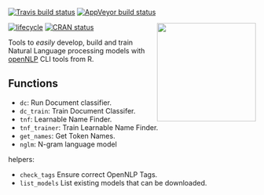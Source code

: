 [![Travis build status](https://travis-ci.org/JohnCoene/decipher.svg?branch=master)](https://travis-ci.org/JohnCoene/decipher) [![AppVeyor build status](https://ci.appveyor.com/api/projects/status/github/JohnCoene/decipher?branch=master&svg=true)](https://ci.appveyor.com/project/JohnCoene/decipher)

<img src = "man/figures/logo.png" align = "right" height="201px">

[![lifecycle](https://img.shields.io/badge/lifecycle-experimental-orange.svg)](https://www.tidyverse.org/lifecycle/#experimental) [![CRAN status](https://www.r-pkg.org/badges/version/decipher)](https://cran.r-project.org/package=decipher)

Tools to _easily_ develop, build and train Natural Language processing models with [openNLP](https://opennlp.apache.org/) CLI tools from R.

## Functions

* `dc`: Run Document classifier.
* `dc_train`: Train Document Classifer.
* `tnf`: Learnable Name Finder.
* `tnf_trainer`: Train Learnable Name Finder.
* `get_names`: Get Token Names.
* `nglm`: N-gram language model

helpers:

* `check_tags` Ensure correct OpenNLP Tags.
* `list_models` List existing models that can be downloaded.
